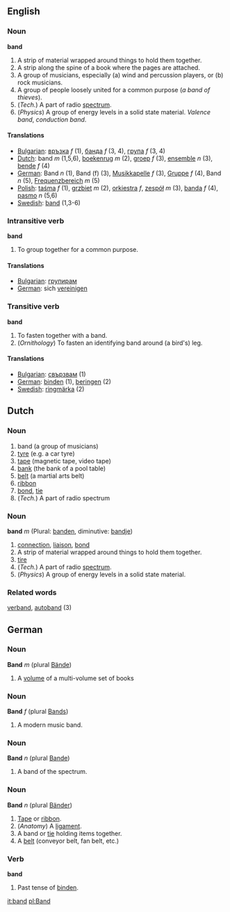 ==English==

===Noun===
'''band'''

# A strip of material wrapped around things to hold them together.
# A strip along the spine of a book where the pages are attached.
# A group of musicians, especially (a) wind and percussion players, or (b) rock musicians.
# A group of people loosely united for a common purpose (''a band of thieves'').
# (''Tech.'') A part of radio [[spectrum]].
# (''Physics'') A group of energy levels in a solid state material. ''Valence band'', ''conduction band''.

====Translations====

*[[Bulgarian]]: [[връзка]] ''f'' (1), [[банда]] ''f'' (3, 4), [[група]] ''f'' (3, 4)
*[[Dutch]]: band ''m'' (1,5,6), [[boekenrug]] ''m'' (2), [[groep]] ''f'' (3), [[ensemble]] ''n'' (3), [[bende]] ''f'' (4)
*[[German]]: Band ''n'' (1), Band (f) (3), [[Musikkapelle]] ''f'' (3), [[Gruppe]] ''f'' (4), Band ''n'' (5), [[ Frequenzbereich]] ''m'' (5)
*[[Polish]]: [[taśma]] ''f'' (1), [[grzbiet]] ''m'' (2), [[orkiestra]] ''f'', [[zespół]] ''m'' (3), [[banda]] ''f'' (4), [[pasmo]] ''n'' (5,6)
*[[Swedish]]: [[band]] (1,3-6) 

===Intransitive verb===
'''band'''

# To group together for a common purpose.

====Translations====

*[[Bulgarian]]: [[групирам]]
*[[German]]: sich [[vereinigen]]

===Transitive verb===

'''band'''

# To fasten together with a band.
# (''Ornithology'') To fasten an identifying band around (a bird's) leg.

====Translations====

*[[Bulgarian]]: [[свързвам]] (1)
*[[German]]: [[binden]] (1), [[beringen]] (2)
*[[Swedish]]: [[ringmärka]] (2)

==Dutch==

===Noun===
#band (a group of musicians)
#[[tyre]] (e.g. a car tyre)
#[[tape]] (magnetic tape, video tape)
#[[bank]] (the bank of a pool table)
#[[belt]] (a martial arts belt)
#[[ribbon]]
#[[bond]], [[tie]] 
# (''Tech.'') A part of radio spectrum

===Noun===
'''band''' ''m'' (Plural: [[banden]], diminutive: [[bandje]])

#[[connection]], [[liaison]], [[bond]]
# A strip of material wrapped around things to hold them together.
#[[tire]]
# (''Tech.'') A part of radio [[spectrum]].
# (''Physics'') A group of energy levels in a solid state material.

===Related words===
[[verband]], [[autoband]] (3)

==German==
===Noun===
'''Band''' ''m'' (plural [[Bände]])

# A [[volume]] of a multi-volume set of books

===Noun===
'''Band''' ''f'' (plural [[Bands]])

# A modern music band.

===Noun===
'''Band''' ''n'' (plural [[Bande]])

# A band of the spectrum.

===Noun===
'''Band''' ''n'' (plural [[Bänder]])

# [[Tape]] or [[ribbon]].
# (''Anatomy'') A [[ligament]].
# A band or [[tie]] holding items together.
# A [[belt]] (conveyor belt, fan belt, etc.)

===Verb===
'''band'''

# Past tense of [[binden]].

[[it:band]]
[[pl:Band]]